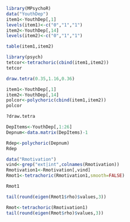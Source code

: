 ```{r}
library(MPsychoR)
data("YouthDep")
item1<-YouthDep[,1]
levels(item1)<-c("0","1","1")
item2<-YouthDep[,14]
levels(item2)<-c("0","1","1")
```

```{r}
table(item1,item2)
```

```{r}
library(psych)
tetcor<-tetrachoric(cbind(item1,item2))
tetcor
```

```{r}
draw.tetra(0.35,1.16,0.36)
```

```{r}
item1<-YouthDep[,1]
item2<-YouthDep[,14]
polcor<-polychoric(cbind(item1,item2))
polcor
```

```{r}
?draw.tetra
```

```{r}
DepItems<-YouthDep[,1:26]
Depnum<-data.matrix(DepItems)-1
```

```{r}
Rdep<-polychoric(Depnum)
Rdep
```

```{r}
data("Rmotivation")
vind<-grep("ext|int",colnames(Rmotivation))
Rmotivation1<-Rmotivation[,vind]
Rmot1<-tetrachoric(Rmotivation1,smooth=FALSE)
```
```{r}
Rmot1
```
```{r}
tail(round(eigen(Rmot1$rho)$values,3))
```

```{r}
Rmot<-tetrachoric(Rmotivation1)
tail(round(eigen(Rmot$rho)$values,3))
```

 